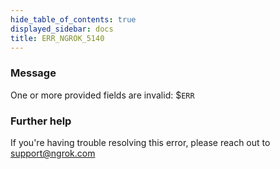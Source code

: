 ```yaml
---
hide_table_of_contents: true
displayed_sidebar: docs
title: ERR_NGROK_5140
---
```


### Message

One or more provided fields are invalid: $`ERR`

### Further help

If you're having trouble resolving this error, please reach out to [support@ngrok.com](mailto:support@ngrok.com?subject=Help%20with%20ERR_NGROK_5140)
